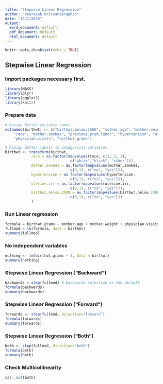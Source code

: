 ```yaml
---
title: "Stepwise Linear Regression"
author: "Veerasak Kritsanapraphan"
date: "15/1/2020"
output:
  word_document: default
  pdf_document: default
  html_document: default
---
```


```r
knitr::opts_chunk$set(echo = TRUE)
```

## Stepwise Linear Regression

### Import packages necessary first.

```r
library(MASS)
library(plyr)
library(ggplot2)
library(knitr)
```

### Prepare data

```r
# Assign better variable names
colnames(birthwt) <- c("birthwt.below.2500", "mother.age", "mother.weight", 
    "race", "mother.smokes", "previous.prem.labor", "hypertension", "uterine.irr", 
    "physician.visits", "birthwt.grams")

# Assign better labels to categorical variables
birthwt <- transform(birthwt, 
            race = as.factor(mapvalues(race, c(1, 2, 3), 
                              c("white","black", "other"))),
            mother.smokes = as.factor(mapvalues(mother.smokes, 
                              c(0,1), c("no", "yes"))),
            hypertension = as.factor(mapvalues(hypertension, 
                              c(0,1), c("no", "yes"))),
            uterine.irr = as.factor(mapvalues(uterine.irr, 
                              c(0,1), c("no", "yes"))),
            birthwt.below.2500 = as.factor(mapvalues(birthwt.below.2500,
                              c(0,1), c("no", "yes")))
            )

```

### Run Linear regression

```r
formula = birthwt.grams ~ mother.age + mother.weight + physician.visits + mother.smokes + uterine.irr + previous.prem.labor + hypertension
fullmod = lm(formula, data = birthwt)
summary(fullmod)
```

### No independent variables

```r
nothing <- lm(birthwt.grams ~ 1, data = birthwt)
summary(nothing)
```

### Stepwise Linear Regression ("Backward")
```r
backwards = step(fullmod) # Backwards selection is the default
formula(backwards)
summary(backwards) 
```

### Stepwise Linear Regression ("Forward")
```r
forwards <- step(fullmod, direction="forward")
formula(forwards)
summary(forwards)
```

### Stepwise Linear Regression ("Both")
```r
both <- step(fullmod, direction="both")
formula(both)
summary(both)
```

### Check Multicollinearity

```r
car::vif(both)
```